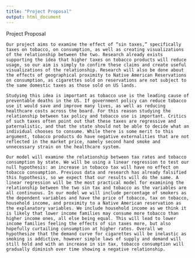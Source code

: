 ```yaml
---
title: "Project Proposal"
output: html_document
---
```


Project Proposal

	Our project aims to examine the effect of “sin taxes,” specifically taxes on tobacco, on consumption, as well as creating visualizations of the relationship between the two. Research already exists supporting the idea that higher taxes on tobacco products will reduce usage, so our aim is simply to confirm these claims and create useful visualizations of the relationship. Research will also be done about the effects of geographical proximity to Native American Reservations on consumption, as cigarettes sold on reservations are not subject to the same domestic taxes as those sold on US lands. 									
	
	Studying this idea is important as tobacco use is the leading cause of preventable deaths in the US. If government policy can reduce tobacco use it would save and improve many lives, as well as reducing healthcare costs across the board. For this reason studying the relationship between tax policy and tobacco use is important. Critics of such taxes often point out that these taxes are regressive and paternalistic, and that the state should not be able to decide what an individual chooses to consume. While there is some merit to this argument, tobacco products do have negative externalities that are not reflected in the market price, namely second hand smoke and unnecessary strain on the healthcare system.				
	
	Our model will examine the relationship between tax rates and tobacco consumption by state. We will be using a linear regression to test our null hypothesis: an increase in tobacco tax will have no effect on tobacco consumption. Previous data and research has already falsified this hypothesis, so we expect that our results will do the same. A linear regression will be the most practical model for examining the relationship between the two sin tax and tobacco as the variables are all continuous. In our model we will include percentage of smokers as the dependent variables and have the price of tobacco, tax on tobacco, household income, and proximity to a Native American reservation as the explanatory variables. We include household income as we think it is likely that lower income families may consume more tobacco than higher income ones, all else being equal. This will lead to lower income families feeling the effects of sin taxes more, but also hopefully curtailing consumption at higher rates. Overall we hypothesize that the demand curve for cigarettes will be inelastic as smoking is addictive, however simple laws of supply and demand will still hold and with an increase in sin tax, tobacco consumption will gradually diminish over time showing a negative relationship. 




